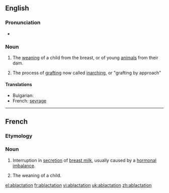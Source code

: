==English==

===Pronunciation===
* {{rhymes|eɪʃən}}

===Noun===
{{en-noun}}

# The [[weaning]] of a child from the breast, or of young [[animal]]s from their dam.
# {{horticulture}} The process of [[grafting]] now called [[inarching]], or "grafting by approach"

====Translations====
{{trans-top|weaning}}
* Bulgarian: {{t|bg|аблактация|f|tr=ablaktátsiya|sc=Cyrl}}
* French: [[sevrage]] {{m}}
{{trans-mid}}
{{trans-bottom}}
----

==French==
===Etymology===
{{prefix|ab|lactation|lang=fr}}
===Noun===
{{fr-noun|f}}

#{{medicine}} Interruption in [[secretion]] of [[breast milk]], usually caused by a [[hormonal]] [[imbalance]].
#{{medicine|archaic|lang=fr}} The weaning of a child.
[[el:ablactation]]
[[fr:ablactation]]
[[vi:ablactation]]
[[uk:ablactation]]
[[zh:ablactation]]